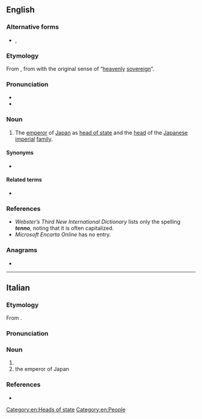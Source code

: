 {{also|tennō|Tenno}}
==English==

===Alternative forms===
* {{l|en|Tenno}}, {{l|en|Tennou}}

===Etymology===
From {{bor|en|ja|天皇|tr=tennō}}, from {{der|en|ltc|sort=てんのう|-}} {{ltc-l|天皇}} with the original sense of “[[heavenly]] [[sovereign]]”.

===Pronunciation===
* {{IPA|en|/ˈtɛnəʊ/}}
* {{rhymes|en|ɛnəʊ|s=2}}

===Noun===
{{en-noun}}

# The [[emperor]] of [[Japan]] as [[head of state]] and the [[head]] of the [[Japanese]] [[imperial]] [[family]].

====Synonyms====
* {{l|en|mikado}}

====Related terms====
* {{l|en|Chrysanthemum Throne}}

===References===
* ''Webster’s Third New International Dictionary'' lists only the spelling '''''tenno''''', noting that it is often capitalized.
* ''Microsoft Encarta Online'' has no entry.

===Anagrams===
* {{anagrams|en|a=ennot|nonet|tenon|tonne}}

[[Category:en:Heads of state]]
[[Category:en:People]]

----

==Italian==

===Etymology===
From {{bor|it|ja|天皇|tr=tennō}}.

===Pronunciation===
{{it-pr|tènno}}

===Noun===
{{it-noun|m|#}}

# {{n-g|The [[official]] [[title]] of the [[emperor]] of [[Japan]].}}
# the emperor of Japan

===References===
* {{R:it:Trec}}

{{C|it|People}}